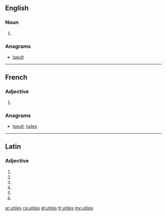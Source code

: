 ==English==

===Noun===
{{head|en|noun plural form}}

# {{plural of|utile|lang=en}}

===Anagrams===
* [[Iseult#English|Iseult]]

----

==French==

===Adjective===
{{fr-adj-form}} {{g|p}}

# {{plural of|utile|lang=fr}}

===Anagrams===
* [[Iseult#French|Iseult]], [[tuiles#French|tuiles]]

----

==Latin==

===Adjective===
{{la-adj-form|ūtilēs}}

# {{inflection of|ūtilis||nom|m|p|lang=la}}
# {{inflection of|ūtilis||nom|f|p|lang=la}}
# {{inflection of|ūtilis||acc|m|p|lang=la}}
# {{inflection of|ūtilis||acc|f|p|lang=la}}
# {{inflection of|ūtilis||voc|m|p|lang=la}}
# {{inflection of|ūtilis||voc|f|p|lang=la}}

[[ar:utiles]]
[[ca:utiles]]
[[el:utiles]]
[[fr:utiles]]
[[my:utiles]]